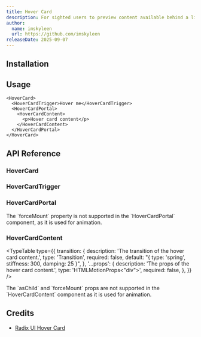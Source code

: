 ```yaml
---
title: Hover Card
description: For sighted users to preview content available behind a link.
author:
  name: imskyleen
  url: https://github.com/imskyleen
releaseDate: 2025-09-07
---
```


<ComponentPreview name="demo-primitives-radix-hover-card" />

## Installation

<ComponentInstallation name="primitives-radix-hover-card" />

## Usage

```tsx
<HoverCard>
  <HoverCardTrigger>Hover me</HoverCardTrigger>
  <HoverCardPortal>
    <HoverCardContent>
      <p>Hover card content</p>
    </HoverCardContent>
  </HoverCardPortal>
</HoverCard>
```

## API Reference

### HoverCard

<ExternalLink
  href="https://www.radix-ui.com/primitives/docs/components/hover-card#root"
  text="Radix UI API Reference - HoverCard.Root"
/>

### HoverCardTrigger

<ExternalLink
  href="https://www.radix-ui.com/primitives/docs/components/hover-card#trigger"
  text="Radix UI API Reference - HoverCard.Trigger"
/>

### HoverCardPortal

<ExternalLink
  href="https://www.radix-ui.com/primitives/docs/components/hover-card#portal"
  text="Radix UI API Reference - HoverCard.Portal"
/>

<Callout type="info">
  The `forceMount` property is not supported in the `HoverCardPortal` component,
  as it is used for animation.
</Callout>

### HoverCardContent

<ExternalLink
  href="https://www.radix-ui.com/primitives/docs/components/hover-card#content"
  text="Radix UI API Reference - HoverCard.Content"
/>

<TypeTable
  type={{
    transition: {
      description: 'The transition of the hover card content.',
      type: 'Transition',
      required: false,
      default: "{ type: 'spring', stiffness: 300, damping: 25 }",
    },
    '...props': {
      description: 'The props of the hover card content.',
      type: 'HTMLMotionProps<"div">',
      required: false,
    },
  }}
/>

<Callout type="info">
  The `asChild` and `forceMount` props are not supported in the
  `HoverCardContent` component as it is used for animation.
</Callout>

## Credits

- [Radix UI Hover Card](https://www.radix-ui.com/primitives/docs/components/hover-card)
